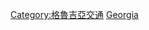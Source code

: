 {{Commons category|Bridges in Georgia}}

[[Category:格魯吉亞交通|Category:格魯吉亞交通]]
[[Category:欧洲各国桥梁|Georgia]]